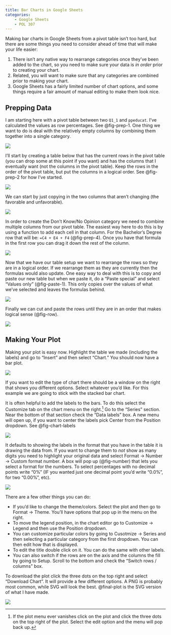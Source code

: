 ```yaml
---
title: Bar Charts in Google Sheets
categories: 
    - Google Sheets
    - POL 307
---
```


Making bar charts in Google Sheets from a pivot table isn't too hard, but there are some things you need to consider ahead of time that will make your life easier:

1) There isn't any native way to rearrange categories once they've been added to the chart, so you need to make sure your data is _in order_ prior to creating your chart. 
2) Related, you will want to make sure that any categories are combined prior to making your chart. 
3) Google Sheets has a fairly limited number of chart options, and some things require a fair amount of manual editing to make them look nice. 

## Prepping Data

I am starting here with a pivot table between two `Q1_1` and `ppeducat`. I've calculated the values as row percentages. See @fig-prep-1. One thing we want to do is deal with the relatively empty columns by combining them together into a single category. 

![](images/plot_prep_1.png){#fig-prep-1}

I'll start by creating a table below that has the current rows in the pivot table (you can drop some at this point if you want) and has the columns that I eventually want (not the columns in the pivot table). Keep the rows in the order of the pivot table, but put the columns in a logical order. See @fig-prep-2 for how I've started.

![](images/plot_prep_2.png){#fig-prep-2}

We can start by just copying in the two columns that aren't changing (the favorable and unfavorable). 

![](images/plot_prep_3.png){#fig-prep-3}

In order to create the Don't Know/No Opinion category we need to combine multiple columns from our pivot table. The easiest way here to do this is by using a function to add each cell in that column. For the Bachelor's Degree row that will be: `=C4 + E4 + F4` (@fig-prep-4). Once you have that formula in the first row you can drag it down the rest of the column. 

![](images/plot_prep_4.png){#fig-prep-4}

Now that we have our table setup we want to rearrange the rows so they are in a logical order. If we rearrange them as they are currently then the formulas would also update. One easy way to deal with this is to copy and paste our new table but when we paste it, do a "Paste special" and select "Values only" (@fig-paste-1). This only copies over the values of what we've selected and leaves the formulas behind. 

![](images/plot_paste_1.png){#fig-paste-1}

Finally we can cut and paste the rows until they are in an order that makes logical sense (@fig-row). 

![](images/plot_row_arranged.png){#fig-row}

## Making Your Plot

Making your plot is easy now. Highlight the table we made (including the labels) and go to "Insert" and then select "Chart." You should now have a bar plot. 

![](images/plot_insert.png){#fig-insert}

If you want to edit the type of chart there should be a window on the right that shows you different options. Select whatever you'd like. For this example we are going to stick with the stacked bar chart. 

It is often helpful to add the labels to the bars. To do this select the Customize tab on the chart menu on the right.[^lost] Go to the "Series" section. Near the bottom of that section check the "Data labels" box. A new menu will open up, if you want to center the labels pick Center from the Position dropdown. See @fig-chart-labels

[^lost]: If the plot menu ever vanishes click on the plot and click the three dots on the top right of the plot. Select the edit option and the menu will pop back up. 

![](images/plot_chart_labels.png){#fig-chart-labels}

It defaults to showing the labels in the format that you have in the table it is drawing the data from. If you want to change them to _not_ show as many digits you need to highlight your original data and select Format $\rightarrow$ Number $\rightarrow$ Custom format number. A box will pop up (@fig-number) that lets you select a format for the numbers. To select percentages with no decimal points write "0%" (IF you wanted just one decimal point you'd write "0.0%", for two "0.00%", etc). 

::: {.column-margin}
![](images/plot_number.png){#fig-number}
::: 

There are a few other things you can do: 

- If you'd like to change the theme/colors. Select the plot and then go to Format $\rightarrow$ Theme. You'll have options that pop up in the menu on the right. 
- To move the legend position, in the chart editor go to Customize $\rightarrow$ Legend and then use the Position dropdown. 
- You can customize particular colors by going to Cusotmize $\rightarrow$ Series and then selecting a particular category from the first dropdown. You can then edit how that is displayed.
- To edit the title double click on it. You can do the same with other labels. 
- You can also switch if the rows are on the axis and the columns the fill by going to Setup. Scroll to the bottom and check the "Switch rows / columns" box. 

To download the plot click the three dots on the top right and select "Download Chart". It will provide a few different options. A PNG is probably most common, while SVG will look the best. @final-plot is the SVG version of what I have made. 

![](images/Opinions%20on%20Joe%20Biden%20by%20Education.svg){#final-plot .preview-image}